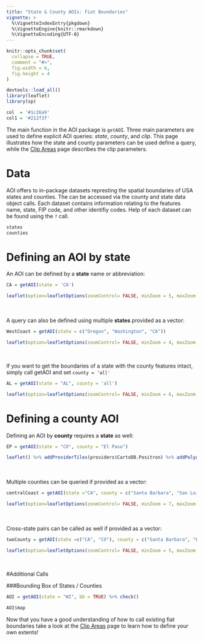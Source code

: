 ```yaml
---
title: "State & County AOIs: Fiat Boundaries"
vignette: >
  %\VignetteIndexEntry{pkgdown}
  %\VignetteEngine{knitr::rmarkdown}
  %\VignetteEncoding{UTF-8}
---
```


```r

knitr::opts_chunk$set(
  collapse = TRUE,
  comment = "#>",
  fig.width = 6, 
  fig.height = 4
)

devtools::load_all()
library(leaflet)
library(sp)

col  = '#1c26a9'
col1 = '#212f3f'
```

The main function in the AOI package is `getAOI`. Three main parameters are used to define explicit AOI queries:  *state*, *county*, and *clip*. This page illustrates how the state and county parameters can be used define  a query, while the [Clip Areas](./articles/clipAreas.html) page describes the clip parameters.

# Data

AOI offers to in-package datasets represting the spatial boundaries of USA states and counties. The can be accessed via the county and state data object calls. Each dataset contains information relating to the features name, state, FIP code, and other identifiy codes. Help of each dataset can be found using the `?` call. 

```r
states
counties
```

# Defining an AOI by **state**  

An AOI can be defined by a **state** name or abbreviation:

```r
CA = getAOI(state = 'CA')
```

```r
leaflet(option=leafletOptions(zoomControl= FALSE, minZoom = 5, maxZoom = 5)) %>% addProviderTiles(providers$CartoDB.Positron) %>% addPolygons(data = CA,fillColor = col, color = col1, weight = 2)
```

<br>
<br>
A query can also be defined using multiple **states** provided as a vector:

```r
WestCoast = getAOI(state = c("Oregon", "Washington", "CA"))
```

```r
leaflet(option=leafletOptions(zoomControl= FALSE, minZoom = 4, maxZoom = 4)) %>% addProviderTiles(providers$CartoDB.Positron) %>% addPolygons(data = WestCoast,fillColor = col, color = col1, weight = 1)
```

<br>

If you want to get the boundaries of a state with the county features intact, simply call getAOI and set `county = 'all'`

```r
AL = getAOI(state = "AL", county = 'all')
```

```r
leaflet(option=leafletOptions(zoomControl= FALSE, minZoom = 6, maxZoom = 4)) %>% addProviderTiles(providers$CartoDB.Positron) %>% addPolygons(data = AL,fillColor = col, color = col1, weight = 1)
```

# Defining a **county** AOI 

Defining an AOI by **county** requires a **state** as well:

```r
EP = getAOI(state = "CO", county = "El Paso")
```

```r
leaflet() %>% addProviderTiles(providers$CartoDB.Positron) %>% addPolygons(data = EP,fillColor = col, color = col1, weight = 4)
```

<br>
<br>
Multiple counties can be queried if provided as a vector:

```r
centralCoast = getAOI(state ="CA", county = c("Santa Barbara", "San Luis Obispo", "Ventura"))
```

```r
leaflet(option=leafletOptions(zoomControl= FALSE, minZoom = 7, maxZoom = 7)) %>% addProviderTiles(providers$CartoDB.Positron) %>% addPolygons(data = centralCoast,fillColor = col, color = col1, weight = 2)
```

<br>
<br>
Cross-state pairs can be called as well if provided as a vector:

```r
twoCounty = getAOI(state =c("CA", "CO"), county = c("Santa Barbara", "El Paso"))
```

```r
leaflet(option=leafletOptions(zoomControl= FALSE, minZoom = 5, maxZoom = 5)) %>% addProviderTiles(providers$CartoDB.Positron) %>% addPolygons(data = twoCounty, fillColor = col, color = col1, weight = 2)
```
<br>

#Additional Calls

###Bounding Box of States / Counties

```r
AOI = getAOI(state = "WI", bb = TRUE) %>% check()
```

```r
AOI$map
```


Now that you have a good understanding of how to call existing fiat boundaries take a look at the [Clip Areas](./articles/clipAreas.html) page to learn how to define your own extents!

